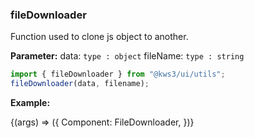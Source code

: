 
<Version />

<Meta title="Utils/2. Examples/FileDownloader" />

### fileDownloader

Function used to clone js object to another.

**Parameter:**
data: `type : object`
fileName: `type : string`

```js
import { fileDownloader } from "@kws3/ui/utils";
fileDownloader(data, filename);
```

**Example:**

<Story name="FileDownloader" args={{}}>
  {(args) => ({
    Component: FileDownloader,
  })}
</Story>
